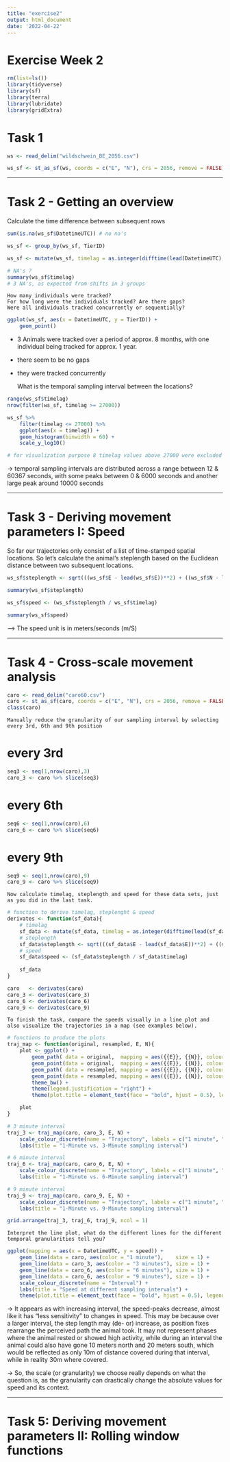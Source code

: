 ```yaml
---
title: "exercise2"
output: html_document
date: '2022-04-22'
---
```


# Exercise Week 2

```r
rm(list=ls())
library(tidyverse)
library(sf)
library(terra)
library(lubridate)
library(gridExtra)
```

# Task 1
```r
ws <- read_delim("wildschwein_BE_2056.csv")

ws_sf <- st_as_sf(ws, coords = c("E", "N"), crs = 2056, remove = FALSE)
```



--------------------------------------------------------------------------------



# Task 2 - Getting an overview

Calculate the time difference between subsequent rows 

```r
sum(is.na(ws_sf$DatetimeUTC)) # no na's

ws_sf <- group_by(ws_sf, TierID)

ws_sf <- mutate(ws_sf, timelag = as.integer(difftime(lead(DatetimeUTC), DatetimeUTC, units = "secs")))

# NA's ?
summary(ws_sf$timelag)
# 3 NA's, as expected from shifts in 3 groups
```


    How many individuals were tracked?
    For how long were the individuals tracked? Are there gaps?
    Were all individuals tracked concurrently or sequentially?


```r
ggplot(ws_sf, aes(x = DatetimeUTC, y = TierID)) +
    geom_point()
```
- 3 Animals were tracked over a period of approx. 8 months, with one individual being tracked for approx. 1 year. 
- there seem to be no gaps
- they were tracked concurrently


    What is the temporal sampling interval between the locations?

```r
range(ws_sf$timelag)
nrow(filter(ws_sf, timelag >= 27000))

ws_sf %>% 
    filter(timelag <= 27000) %>%
    ggplot(aes(x = timelag)) +
    geom_histogram(binwidth = 60) +
    scale_y_log10()

# for visualization purpose 8 timelag values above 27000 were excluded in this histogram

```

-> temporal sampling intervals are distributed across a range between 12
& 60367 seconds, with some peaks between 0 & 6000 seconds and another large peak around 10000 seconds




--------------------------------------------------------------------------------



# Task 3 - Deriving movement parameters I: Speed

So far our trajectories only consist of a list of time-stamped spatial locations. So let’s calculate the animal’s steplength based on the Euclidean distance between two subsequent locations.


```r
ws_sf$steplength <- sqrt(((ws_sf$E - lead(ws_sf$E))**2) + ((ws_sf$N - lead(ws_sf$N))**2)) 

summary(ws_sf$steplength)
```


```r
ws_sf$speed <- (ws_sf$steplength / ws_sf$timelag)

summary(ws_sf$speed)
```

--> The speed unit is in meters/seconds (m/S)



--------------------------------------------------------------------------------



# Task 4 - Cross-scale movement analysis

```r
caro <- read_delim("caro60.csv")
caro <- st_as_sf(caro, coords = c("E", "N"), crs = 2056, remove = FALSE)
class(caro)
```

    Manually reduce the granularity of our sampling interval by selecting every 3rd, 6th and 9th position 

# every 3rd
```r
seq3 <- seq(1,nrow(caro),3)
caro_3 <- caro %>% slice(seq3)
```


# every 6th
```r
seq6 <- seq(1,nrow(caro),6)
caro_6 <- caro %>% slice(seq6)
```


# every 9th
```r
seq9 <- seq(1,nrow(caro),9)
caro_9 <- caro %>% slice(seq9)
```


    Now calculate timelag, steplength and speed for these data sets, just as you did in the last task.  

```r
# function to derive timelag, steplenght & speed
derivates <- function(sf_data){
    # timelag
    sf_data <- mutate(sf_data, timelag = as.integer(difftime(lead(sf_data$DatetimeUTC), sf_data$DatetimeUTC, units = "secs")))
    # steplength
    sf_data$steplength <- sqrt(((sf_data$E - lead(sf_data$E))**2) + ((sf_data$N - lead(sf_data$N))**2)) 
    # speed
    sf_data$speed <- (sf_data$steplength / sf_data$timelag)
    
    sf_data
}
```

```r
caro   <- derivates(caro)
caro_3 <- derivates(caro_3)
caro_6 <- derivates(caro_6)
caro_9 <- derivates(caro_9)
```


    To finish the task, compare the speeds visually in a line plot and also visualize the trajectories in a map (see examples below).

    
```r
# functions to produce the plots
traj_map <- function(original, resampled, E, N){
    plot <- ggplot() + 
        geom_path( data = original,  mapping = aes({{E}}, {{N}}, colour = "cyan"), size = 0.8, alpha = 0.2) +
        geom_point(data = original,  mapping = aes({{E}}, {{N}}, colour = "cyan"), alpha = 0.2) + 
        geom_path( data = resampled, mapping = aes({{E}}, {{N}}, colour = "red"),  size = 1) +
        geom_point(data = resampled, mapping = aes({{E}}, {{N}}, colour = "red"),  size = 1.2) +
        theme_bw() +
        theme(legend.justification = "right") +
        theme(plot.title = element_text(face = "bold", hjust = 0.5), legend.title = element_text(face = "bold", hjust = 0.5))

    plot
}
```

```r
# 3 minute interval
traj_3 <- traj_map(caro, caro_3, E, N) + 
    scale_colour_discrete(name = "Trajectory", labels = c("1 minute", "3 minutes")) +
    labs(title = "1-Minute vs. 3-Minute sampling interval") 

# 6 minute interval
traj_6 <- traj_map(caro, caro_6, E, N) + 
    scale_colour_discrete(name = "Trajectory", labels = c("1 minute", "6 minutes")) +
    labs(title = "1-Minute vs. 6-Minute sampling interval") 

# 9 minute interval
traj_9 <- traj_map(caro, caro_9, E, N) + 
    scale_colour_discrete(name = "Trajectory", labels = c("1 minute", "9 minutes")) +
    labs(title = "1-Minute vs. 9-Minute sampling interval") 
```

```r
grid.arrange(traj_3, traj_6, traj_9, ncol = 1)


```


    Interpret the line plot, what do the different lines for the different temporal granularities tell you?


```r
ggplot(mapping = aes(x = DatetimeUTC, y = speed)) +
    geom_line(data = caro, aes(color = "1 minute"),    size = 1) +
    geom_line(data = caro_3, aes(color = "3 minutes"), size = 1) +
    geom_line(data = caro_6, aes(color = "6 minutes"), size = 1) +
    geom_line(data = caro_6, aes(color = "9 minutes"), size = 1) +
    scale_colour_discrete(name = "Interval") +
    labs(title = "Speed at different sampling intervals") +
    theme(plot.title = element_text(face = "bold", hjust = 0.5), legend.title = element_text(face = "bold", hjust = 0.5))

```

-> It appears as with increasing interval, the speed-peaks decrease, almost like it has "less sensitivity" to changes in speed. This may be because over a larger interval, the step length may (de- or) increase, as position fixes rearrange the perceived path the animal took. It may not represent phases where the animal rested or showed high activity, while during an interval the animal could also have gone 10 meters north and 20 meters south, which would be reflected as only 10m of distance covered during that interval, while in reality 30m where covered.  

-> So, the scale (or granularity) we choose really depends on what the question is, as the granularity can drastically change the absolute values for speed and its context. 

--------------------------------------------------------------------------------


# Task 5: Deriving movement parameters II: Rolling window functions

```r

```



```r

```



```r

```



```r

```



```r

```





